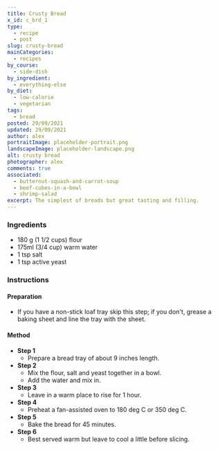 ```yaml
---
title: Crusty Bread
x_id: c_brd_1
type:
  - recipe
  - post
slug: crusty-bread
mainCategories: 
  - recipes
by_course:
  - side-dish
by_ingredient:
  - everything-else
by_diet:
  - low-calorie
  - vegetarian
tags:
  - bread
posted: 29/09/2021
updated: 29/09/2021
author: alex
portraitImage: placeholder-portrait.png
landscapeImage: placeholder-landscape.png
alt: crusty bread
photographer: alex
comments: true
associated: 
  - butternut-squash-and-carrot-soup
  - beef-cubes-in-a-bowl
  - shrimp-salad
excerpt: The simplest of breads but great tasting and filling.
---
```


<Ingredients>

### Ingredients
    
  - 180 g (1 1/2 cups) flour
  - 175ml (3/4 cup) warm water
  - 1 tsp salt
  - 1 tsp active yeast

</Ingredients>

<Instructions>

### Instructions

#### Preparation

  - If you have a non-stick loaf tray skip this step; if you don't, grease a baking sheet and line the tray with the sheet.

#### Method

  - **Step 1**
    - Prepare a bread tray of about 9 inches length.    
  - **Step 2**
    - Mix the flour, salt and yeast together in a bowl.
    - Add the water and mix in.
  - **Step 3**
    - Leave in a warm place to rise for 1 hour.
  - **Step 4**
    - Preheat a fan-assisted oven to 180 deg C or 350 deg C.
  - **Step 5**
    - Bake the bread for 45 minutes.
  - **Step 6**
    - Best served warm but leave to cool a little before slicing.

</Instructions>




